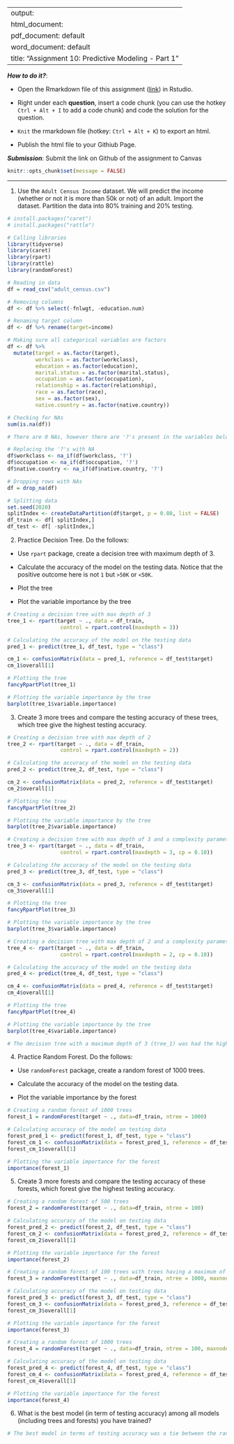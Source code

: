 
---
output: 
  html_document:
  pdf_document: default
  word_document: default
title: "Assignment 10: Predictive Modeling - Part 1"
---

***How to do it?***: 

- Open the Rmarkdown file of this assignment ([link](assignment10.Rmd)) in Rstudio. 

- Right under each **question**, insert  a code chunk (you can use the hotkey `Ctrl + Alt + I` to add a code chunk) and code the solution for the question. 

- `Knit` the rmarkdown file (hotkey: `Ctrl + Alt + K`) to export an html.  

-  Publish the html file to your Githiub Page. 

***Submission***: Submit the link on Github of the assignment to Canvas

```r
knitr::opts_chunk$set(message = FALSE)
```


-------

1. Use the `Adult Census Income` dataset.  We will predict the income (whether or not it is more than 50k or not) of an adult. Import the dataset.  Partition the data into 80% training and 20% testing.  
```r
# install.packages("caret")
# install.packages("rattle")

# Calling libraries
library(tidyverse)
library(caret)
library(rpart)
library(rattle)
library(randomForest)

# Reading in data
df = read_csv("adult_census.csv")

# Removing columns
df <- df %>% select(-fnlwgt, -education.num)

# Renaming target column
df <- df %>% rename(target=income)

# Making sure all categorical variables are factors
df <- df %>% 
  mutate(target = as.factor(target),
         workclass = as.factor(workclass),
         education = as.factor(education),
         marital.status = as.factor(marital.status),
         occupation = as.factor(occupation),
         relationship = as.factor(relationship),
         race = as.factor(race),
         sex = as.factor(sex),
         native.country = as.factor(native.country))

# Checking for NAs
sum(is.na(df))

# There are 0 NAs, however there are '?'s present in the variables below (ran table function to check other categorical variables)

# Replacing the '?'s with NA
df$workclass <- na_if(df$workclass, '?')
df$occupation <- na_if(df$occupation, '?')
df$native.country <- na_if(df$native.country, '?')

# Dropping rows with NAs
df = drop_na(df)

# Splitting data
set.seed(2020)
splitIndex <- createDataPartition(df$target, p = 0.80, list = FALSE)
df_train <- df[ splitIndex,]
df_test <- df[ -splitIndex,]
```

2. Practice Decision Tree.  Do the follows:

  - Use `rpart` package, create a decision tree with maximum depth of 3. 
  
  - Calculate the accuracy of the model on the testing data. Notice that the positive outcome here is not `1` but `>50K` or `<50K`. 
  
  - Plot the tree
  
  - Plot the variable importance by the tree
```r
# Creating a decision tree with max depth of 3
tree_1 <- rpart(target ~ ., data = df_train,
                 control = rpart.control(maxdepth = 3))

# Calculating the accuracy of the model on the testing data
pred_1 <- predict(tree_1, df_test, type = "class")

cm_1 <- confusionMatrix(data = pred_1, reference = df_test$target)
cm_1$overall[1]

# Plotting the tree
fancyRpartPlot(tree_1)

# Plotting the variable importance by the tree
barplot(tree_1$variable.importance)
```
  
3. Create 3 more trees and compare the testing accuracy of these trees, which tree give the highest testing accuracy.
```r
# Creating a decision tree with max depth of 2
tree_2 <- rpart(target ~ ., data = df_train,
                 control = rpart.control(maxdepth = 2))

# Calculating the accuracy of the model on the testing data
pred_2 <- predict(tree_2, df_test, type = "class")

cm_2 <- confusionMatrix(data = pred_2, reference = df_test$target)
cm_2$overall[1]

# Plotting the tree
fancyRpartPlot(tree_2)

# Plotting the variable importance by the tree
barplot(tree_2$variable.importance)
```
```r
# Creating a decision tree with max depth of 3 and a complexity parameter of 0.10 (vs default value of 0.01)
tree_3 <- rpart(target ~ ., data = df_train,
                 control = rpart.control(maxdepth = 3, cp = 0.10))

# Calculating the accuracy of the model on the testing data
pred_3 <- predict(tree_3, df_test, type = "class")

cm_3 <- confusionMatrix(data = pred_3, reference = df_test$target)
cm_3$overall[1]

# Plotting the tree
fancyRpartPlot(tree_3)

# Plotting the variable importance by the tree
barplot(tree_3$variable.importance)
```
```r
# Creating a decision tree with max depth of 2 and a complexity parameter of 0.10 (vs default of 0.01)
tree_4 <- rpart(target ~ ., data = df_train,
                 control = rpart.control(maxdepth = 2, cp = 0.10))

# Calculating the accuracy of the model on the testing data
pred_4 <- predict(tree_4, df_test, type = "class")

cm_4 <- confusionMatrix(data = pred_4, reference = df_test$target)
cm_4$overall[1]

# Plotting the tree
fancyRpartPlot(tree_4)

# Plotting the variable importance by the tree
barplot(tree_4$variable.importance)

# The decision tree with a maximum depth of 3 (tree_1) was had the highest testing accuracy with an accuracy of around 84.35%
```

4. Practice Random Forest.  Do the follows: 

  - Use `randomForest` package, create a random forest of 1000 trees. 
  
  - Calculate the accuracy of the model on the testing data. 
  
  - Plot the variable importance by the forest
```r
# Creating a random forest of 1000 trees
forest_1 = randomForest(target ~ ., data=df_train, ntree = 1000)

# Calculating accuracy of the model on testing data
forest_pred_1 <- predict(forest_1, df_test, type = "class")
forest_cm_1 <- confusionMatrix(data = forest_pred_1, reference = df_test$target)
forest_cm_1$overall[1]

# Plotting the variable importance for the forest
importance(forest_1)
```

5. Create 3 more forests and compare the testing accuracy of these forests, which forest give the highest testing accuracy.
```r
# Creating a random forest of 500 trees
forest_2 = randomForest(target ~ ., data=df_train, ntree = 100)

# Calculating accuracy of the model on testing data
forest_pred_2 <- predict(forest_2, df_test, type = "class")
forest_cm_2 <- confusionMatrix(data = forest_pred_2, reference = df_test$target)
forest_cm_2$overall[1]

# Plotting the variable importance for the forest
importance(forest_2)
```
```r
# Creating a random forest of 100 trees with trees having a maximum of 5 terminal nodes
forest_3 = randomForest(target ~ ., data=df_train, ntree = 1000, maxnodes = 5)

# Calculating accuracy of the model on testing data
forest_pred_3 <- predict(forest_3, df_test, type = "class")
forest_cm_3 <- confusionMatrix(data = forest_pred_3, reference = df_test$target)
forest_cm_3$overall[1]

# Plotting the variable importance for the forest
importance(forest_3)
```
```r
# Creating a random forest of 1000 trees
forest_4 = randomForest(target ~ ., data=df_train, ntree = 100, maxnodes = 5)

# Calculating accuracy of the model on testing data
forest_pred_4 <- predict(forest_4, df_test, type = "class")
forest_cm_4 <- confusionMatrix(data = forest_pred_4, reference = df_test$target)
forest_cm_4$overall[1]

# Plotting the variable importance for the forest
importance(forest_4)
```

6. What is the best model (in term of testing accuracy) among all models (including trees and forests) you have trained?
```r
# The best model in terms of testing accuracy was a tie between the random forest of 1000 trees and the random forest of 100 trees (forest_1 and forest_2). Given this, the forest with 100 trees (forest_2) is the optimal model because it is simpler than the forest with 1000 trees (forest_1).
```

